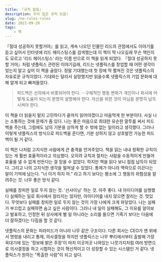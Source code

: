 ```yaml
---
title: 『규칙 없음』
description: 우리 집은 규칙 있음!
slug: /no-rules-rules
date: 2021-09-20
tags:
    - 책
---
```


『절대 성공하지 못할거야』를 읽고, 계속 나오던 인물인 리드의 관점에서도 이야기를 듣고 싶어서 인터넷에 리드 헤이스팅스를 검색했는데 이 책이 딱 나오길래 무슨 책인지도 모르고 '리드 헤이스팅스' 라는 이름 만으로 이 책을 읽게 되었다. 『절대 성공하지 못할 거야』처럼 넷플릭스 관련된 이야기길래, 리드는 넷플릭스를 창업할 때 어떤 생각이었는지 알고 싶어 이 책을 골랐다. 정말 기대했는데 첫 장에 딱 펼쳐진 것은 넷플릭스의 자유로운 규칙이었다. 기대와는 달라서 실망했지만 읽을수록 넷플릭스의 기업 문화에 대해 알게 되고 빠져들었다.

> 피드백은 선의에서 비롯되어야 한다. ···구체적인 행동 변화가 개인이나 회사에 어떻게 도움이 되는지 분명히 설명해야 한다. 자신을 위한 것이 아님을 분명히 납득시켜야 한다.

이 책을 더 읽을지 말지 고민하다가 끝까지 읽어야겠다고 마음먹게 한 부분이다. 사실 나는 소통하는 것에 문제가 좀 있다. 나는 좋은 마음으로 최대한 유순한 말투를 써서 피드백을 주는데, 그럼에도 남의 기분을 상하게 할 수 밖에 없는 일이라고 생각했다. 그러나 이렇게 넷플릭스의 방식으로 피드백을 준다면, 기분 상하지 않고 상호발전 가능한 피드백이 될 거 같다.

이 책은 나처럼 고지식한 사람에게 큰 충격을 안겨주었다. 책을 읽는 내내 정확한 규칙이 있는 게 훨씬 효율적이라고 의심했다. 오히려 규칙과 절차는 사람을 수동적이게 만들어 효율을 낼 수 없게 만든다는 걸 믿을 수 없었다. 하지만 책을 읽다 보니 점점 납득이 되었다. 그리고 나의 고지식한 생각을 떨쳐낼 수 있었다. 통제가 아니라 맥락으로 이끈다는 말이 기억에 남는다. "너 이거 하지 마." 라고 하기 보다는 평소에 그 행동의 위험성을 알려주는 것. 너무 좋은 방식 같다.

실패를 창피한 일로 두지 않는 것. '선샤이닝' 하는 것. 아주 좋다. 내 아이디어를 실행했다 실패하는 일로 회사에서 잘리지는 않지만, 아이디어를 내지 않으면 잘리는 것. 멋있다. 무엇보다 실패를 창피한 일로 두지 않는 것이 가장 나에게 크게 와닿았다. 나는 실패가 부끄럽고 실패하면 숨고 싶은 사람이다. 그러나 내 일이 실패해도, 그 이유를 알아보고 발표하고, 인정한 뒤 상사에게 별 일 아니라는 소리를 들으면 기죽기 보다는 다음에 더 잘하겠다는 다짐을 할 것 같다.

넷플릭스의 문화는 피라미드가 아니라 나무 같은 구조이다. 다른 회사는 CEO가 맨 위에서 명령을 내리고 통제, 의사결정을 하지만 넷플릭스는 나무 뿌리에서부터 출발해 가장 꼭대기에 있는 '정보에 밝은 주장'이 마치 이곳저곳 나와있는 나뭇가지처럼 여러 방면으로 의사결정을 하고 시험하는 것이 혁신적이고 더 성장할 수 있는 시스템인 거 같다. 넷플릭스가 원하는 "특출한 사람"이 되고 싶다.
